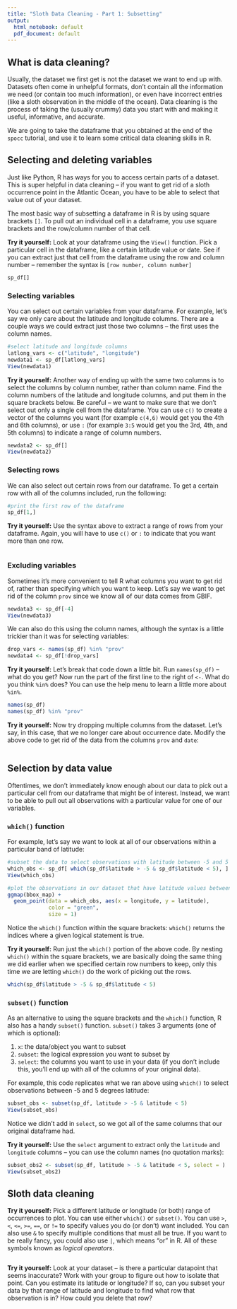 ```yaml
---
title: "Sloth Data Cleaning - Part 1: Subsetting"
output:
  html_notebook: default
  pdf_document: default
---
```


## What is data cleaning?

Usually, the dataset we first get is not the dataset we want to end up with. Datasets often come in unhelpful formats, don't contain all the information we need (or contain too much information), or even have incorrect entries (like a sloth observation in the middle of the ocean). Data cleaning is the process of taking the (usually crummy) data you start with and making it useful, informative, and accurate.

We are going to take the dataframe that you obtained at the end of the `spocc` tutorial, and use it to learn some critical data cleaning skills in R.

## Selecting and deleting variables

Just like Python, R has ways for you to access certain parts of a dataset. This is super helpful in data cleaning -- if you want to get rid of a sloth occurrence point in the Atlantic Ocean, you have to be able to select that value out of your dataset.

The most basic way of subsetting a dataframe in R is by using square brackets `[]`. To pull out an individual cell in a dataframe, you use square brackets and the row/column number of that cell.

**Try it yourself:** Look at your dataframe using the `View()` function. Pick a particular cell in the dataframe, like a certain latitude value or date. See if you can extract just that cell from the dataframe using the row and column number -- remember the syntax is `[row number, column number]`

```r
sp_df[]
```


### Selecting variables

You can select out certain variables from your dataframe. For example, let's say we only care about the latitude and longitude columns. There are a couple ways we could extract just those two columns -- the first uses the column names.

```r
#select latitude and longitude columns
latlong_vars <- c("latitude", "longitude")
newdata1 <- sp_df[latlong_vars]
View(newdata1)
```


**Try it yourself:** Another way of ending up with the same two columns is to select the columns by column number, rather than column name. Find the column numbers of the latitude and longitude columns, and put them in the square brackets below. Be careful -- we want to make sure that we don't select out only a single cell from the dataframe. You can use `c()` to create a vector of the columns you want (for example `c(4,6)` would get you the 4th and 6th columns), or use `:` (for example `3:5` would get you the 3rd, 4th, and 5th columns) to indicate a range of column numbers.

```r
newdata2 <- sp_df[]
View(newdata2)
```

### Selecting rows

We can also select out certain rows from our dataframe. To get a certain row with all of the columns included, run the following:

```r
#print the first row of the dataframe
sp_df[1,]
```

**Try it yourself:** Use the syntax above to extract a range of rows from your dataframe. Again, you will have to use `c()` or `:` to indicate that you want more than one row.

```r

```


### Excluding variables

Sometimes it's more convenient to tell R what columns you want to get rid of, rather than specifying which you want to keep. Let's say we want to get rid of the column `prov` since we know all of our data comes from GBIF.

```r
newdata3 <- sp_df[-4]
View(newdata3)
```

We can also do this using the column names, although the syntax is a little trickier than it was for selecting variables:

```r
drop_vars <- names(sp_df) %in% "prov"
newdata4 <- sp_df[!drop_vars]
```

**Try it yourself:** Let's break that code down a little bit. Run `names(sp_df)` -- what do you get? Now run the part of the first line to the right of `<-`. What do you think `%in%` does? You can use the help menu to learn a little more about `%in%`.

```r
names(sp_df)
names(sp_df) %in% "prov"
```


**Try it yourself:** Now try dropping multiple columns from the dataset. Let's say, in this case, that we no longer care about occurrence date. Modify the above code to get rid of the data from the columns `prov` and `date`:
```r

```

## Selection by data value

Oftentimes, we don't immediately know enough about our data to pick out a particular cell from our dataframe that might be of interest. Instead, we want to be able to pull out all observations with a particular value for one of our variables.

### `which()` function

For example, let's say we want to look at all of our observations within a particular band of latitude:

```r
#subset the data to select observations with latitude between -5 and 5 degrees
which_obs <- sp_df[ which(sp_df$latitude > -5 & sp_df$latitude < 5), ]
View(which_obs)

#plot the observations in our dataset that have latitude values between -5 and 5
ggmap(bbox_map) +
  geom_point(data = which_obs, aes(x = longitude, y = latitude),
             color = "green",
             size = 1)
```

Notice the `which()` function within the square brackets: `which()` returns the indices where a given logical statement is true.

**Try it yourself:** Run just the `which()` portion of the above code. By nesting `which()` within the square brackets, we are basically doing the same thing we did earlier when we specified certain row numbers to keep, only this time we are letting `which()` do the work of picking out the rows.

```r
which(sp_df$latitude > -5 & sp_df$latitude < 5)
```

### `subset()` function

As an alternative to using the square brackets and the `which()` function, R also has a handy `subset()` function. `subset()` takes 3 arguments (one of which is optional):

1. `x`: the data/object you want to subset
2. `subset`: the logical expression you want to subset by
3. `select`: the columns you want to use in your data (if you don't include this, you'll end up with all of the columns of your original data).

For example, this code replicates what we ran above using `which()` to select observations between -5 and 5 degrees latitude:

```r
subset_obs <- subset(sp_df, latitude > -5 & latitude < 5)
View(subset_obs)
```

Notice we didn't add in `select`, so we got all of the same columns that our original dataframe had.

**Try it yourself:** Use the `select` argument to extract only the `latitude` and `longitude` columns -- you can use the column names (no quotation marks):

```r
subset_obs2 <- subset(sp_df, latitude > -5 & latitude < 5, select = )
View(subset_obs2)
```

## Sloth data cleaning

**Try it yourself:** Pick a different latitude or longitude (or both) range of occurrences to plot. You can use either `which()` or `subset()`. You can use `>`, `<`, `<=`, `>=`, `==`, or `!=` to specify values you do (or don't) want included. You can also use `&` to specify multiple conditions that must all be true. If you want to be really fancy, you could also use `|`, which means "or" in R. All of these symbols known as *logical operators*.

```r

```

**Try it yourself:** Look at your dataset -- is there a particular datapoint that seems inaccurate? Work with your group to figure out how to isolate that point. Can you estimate its latitude or longitude? If so, can you subset your data by that range of latitude and longitude to find what row that observation is in? How could you delete that row?

```r

```

